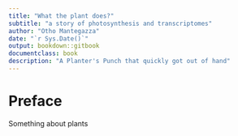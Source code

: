 ```yaml
---
title: "What the plant does?"
subtitle: "a story of photosynthesis and transcriptomes"
author: "Otho Mantegazza"
date: "`r Sys.Date()`"
output: bookdown::gitbook
documentclass: book
description: "A Planter's Punch that quickly got out of hand"
---
```


# Preface {-}

Something about plants
